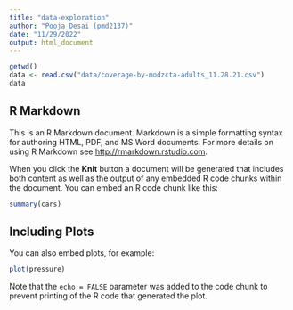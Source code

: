 ```yaml
---
title: "data-exploration"
author: "Pooja Desai (pmd2137)"
date: "11/29/2022"
output: html_document
---
```


```r
getwd()
data <- read.csv("data/coverage-by-modzcta-adults_11.28.21.csv")
data

```

## R Markdown

This is an R Markdown document. Markdown is a simple formatting syntax for authoring HTML, PDF, and MS Word documents. For more details on using R Markdown see <http://rmarkdown.rstudio.com>.

When you click the **Knit** button a document will be generated that includes both content as well as the output of any embedded R code chunks within the document. You can embed an R code chunk like this:

```r
summary(cars)
```

## Including Plots

You can also embed plots, for example:

```r
plot(pressure)
```

Note that the `echo = FALSE` parameter was added to the code chunk to prevent printing of the R code that generated the plot.
